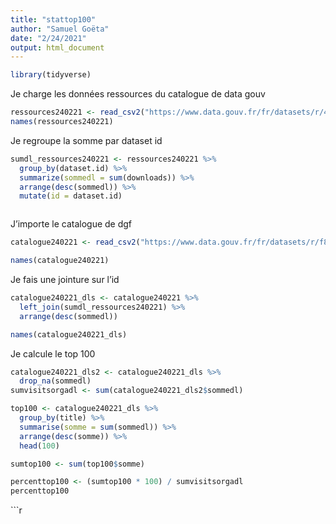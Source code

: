 ```yaml
---
title: "stattop100"
author: "Samuel Goëta"
date: "2/24/2021"
output: html_document
---
```



```r
library(tidyverse)
```


Je charge les données ressources du catalogue de data gouv 
```r
ressources240221 <- read_csv2("https://www.data.gouv.fr/fr/datasets/r/4babf5f2-6a9c-45b5-9144-ca5eae6a7a6d")
names(ressources240221)
```

Je regroupe la somme par dataset id

```r

sumdl_ressources240221 <- ressources240221 %>% 
  group_by(dataset.id) %>% 
  summarize(sommedl = sum(downloads)) %>% 
  arrange(desc(sommedl)) %>% 
  mutate(id = dataset.id)



```


J'importe le catalogue de dgf
```r

catalogue240221 <- read_csv2("https://www.data.gouv.fr/fr/datasets/r/f868cca6-8da1-4369-a78d-47463f19a9a3")

names(catalogue240221)
```

Je fais une jointure sur l'id 
```r

catalogue240221_dls <- catalogue240221 %>% 
  left_join(sumdl_ressources240221) %>% 
  arrange(desc(sommedl))

names(catalogue240221_dls)
```

Je calcule le top 100
```r
catalogue240221_dls2 <- catalogue240221_dls %>% 
  drop_na(sommedl)
sumvisitsorgadl <- sum(catalogue240221_dls2$sommedl)

top100 <- catalogue240221_dls %>% 
  group_by(title) %>%
  summarise(somme = sum(sommedl)) %>%
  arrange(desc(somme)) %>% 
  head(100)

sumtop100 <- sum(top100$somme)

percenttop100 <- (sumtop100 * 100) / sumvisitsorgadl
percenttop100
```


```r
